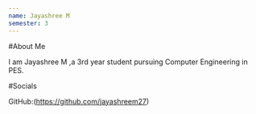 ```yaml
---
name: Jayashree M
semester: 3
---
```


#About Me

I am Jayashree M ,a 3rd year student pursuing Computer Engineering in PES.

#Socials

GitHub:(https://github.com/jayashreem27)

